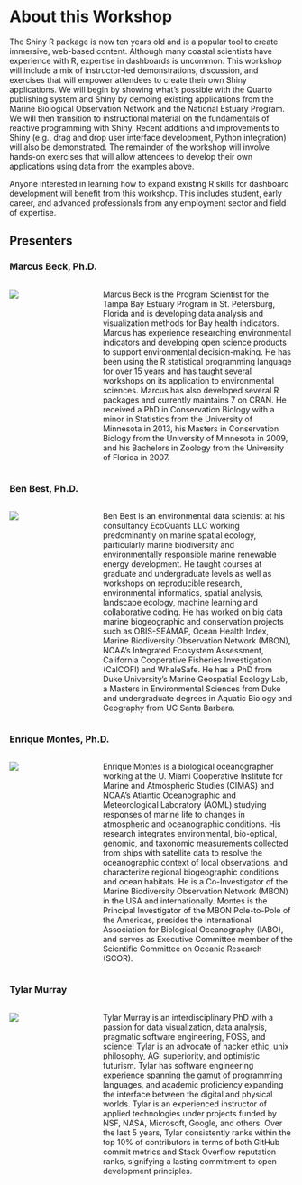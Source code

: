 # About this Workshop {.unnumbered}

The Shiny R package is now ten years old and is a popular tool to create immersive, web-based content. Although many coastal scientists have experience with R, expertise in dashboards is uncommon. This workshop will include a mix of instructor-led demonstrations, discussion, and exercises that will empower attendees to create their own Shiny applications. We will begin by showing what’s possible with the Quarto publishing system and Shiny by demoing existing applications from the Marine Biological Observation Network and the National Estuary Program. We will then transition to instructional material on the fundamentals of reactive programming with Shiny. Recent additions and improvements to Shiny (e.g., drag and drop user interface development, Python integration) will also be demonstrated. The remainder of the workshop will involve hands-on exercises that will allow attendees to develop their own applications using data from the examples above. 

Anyone interested in learning how to expand existing R skills for dashboard development will benefit from this workshop. This includes student, early career, and advanced professionals from any employment sector and field of expertise.

## Presenters {.unnumbered}

### Marcus Beck, Ph.D.

::: {.columns}

::::: {.column width="30%"}
![](figs/about/headshot_marcus.jpg)
::::: 

::::: {.column width="70%" .p-right}
Marcus Beck is the Program Scientist for the Tampa Bay Estuary Program in St. Petersburg, Florida and is developing data analysis and visualization methods for Bay health indicators. Marcus has experience researching environmental indicators and developing open science products to support environmental decision-making. He has been using the R statistical programming language for over 15 years and has taught several workshops on its application to environmental sciences.  Marcus has also developed several R packages and currently maintains 7 on CRAN. He received a PhD in Conservation Biology with a minor in Statistics from the University of Minnesota in 2013, his Masters in Conservation Biology from the University of Minnesota in 2009, and his Bachelors in Zoology from the University of Florida in 2007. 
::::: 

:::

### Ben Best, Ph.D.

::: {.columns}

::::: {.column width="30%"}
![](figs/about/headshot_ben.jpg)
::::: 

::::: {.column width="70%" .p-right}
Ben Best is an environmental data scientist at his consultancy EcoQuants LLC working predominantly on marine spatial ecology, particularly marine biodiversity and environmentally responsible marine renewable energy development. He taught courses at graduate and undergraduate levels as well as workshops on reproducible research, environmental informatics, spatial analysis, landscape ecology, machine learning and collaborative coding. He has worked on big data marine biogeographic and conservation projects such as OBIS-SEAMAP, Ocean Health Index, Marine Biodiversity Observation Network (MBON), NOAA’s Integrated Ecosystem Assessment, California Cooperative Fisheries Investigation (CalCOFI) and WhaleSafe. He has a PhD from Duke University’s Marine Geospatial Ecology Lab, a Masters in Environmental Sciences from Duke and undergraduate degrees in Aquatic Biology and Geography from UC Santa Barbara.
::::: 

:::

### Enrique Montes, Ph.D.

::: {.columns}

::::: {.column width="30%"}
![](figs/about/headshot_enrique.jpg)
::::: 

::::: {.column width="70%" .p-right}
Enrique Montes is a biological oceanographer working at the U. Miami Cooperative Institute for Marine and Atmospheric Studies (CIMAS) and NOAA’s Atlantic Oceanographic and Meteorological Laboratory (AOML) studying responses of marine life to changes in atmospheric and oceanographic conditions.  His research integrates environmental, bio-optical, genomic, and taxonomic measurements collected from ships with satellite data to resolve the oceanographic context of local observations, and characterize regional biogeographic conditions and ocean habitats.  He is a Co-Investigator of the Marine Biodiversity Observation Network (MBON) in the USA and internationally. Montes is the Principal Investigator of the MBON Pole-to-Pole of the Americas, presides the International Association for Biological Oceanography (IABO), and serves as Executive Committee member of the Scientific Committee on Oceanic Research (SCOR).
::::: 

:::

### Tylar Murray

::: {.columns}

::::: {.column width="30%"}
![](figs/about/headshot_tylar.jpg)
::::: 

::::: {.column width="70%" .p-right}
Tylar Murray is an interdisciplinary PhD with a passion for data visualization, data analysis, pragmatic software engineering, FOSS, and science! Tylar is an advocate of hacker ethic, unix philosophy, AGI superiority, and optimistic futurism. Tylar has software engineering experience spanning the gamut of programming languages, and academic proficiency expanding the interface between the digital and physical worlds. Tylar is an experienced instructor of applied technologies under projects funded by NSF, NASA, Microsoft, Google, and others. Over the last 5 years, Tylar consistently ranks within the top 10% of contributors in terms of both GitHub commit metrics and Stack Overflow reputation ranks, signifying a lasting commitment to open development principles.
::::: 

:::
